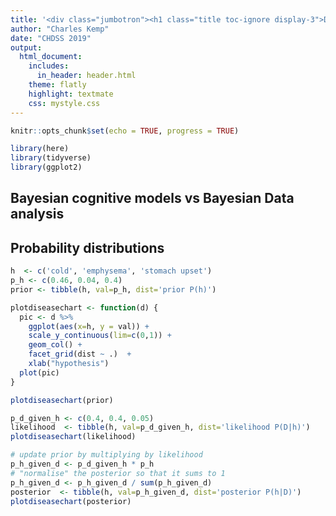 ```yaml
---
title: '<div class="jumbotron"><h1 class="title toc-ignore display-3">Day 4: Probabilistic models</h1></div>'
author: "Charles Kemp"
date: "CHDSS 2019"
output:
  html_document:
    includes:
      in_header: header.html
    theme: flatly
    highlight: textmate
    css: mystyle.css
---
```


```r
knitr::opts_chunk$set(echo = TRUE, progress = TRUE)
```

```r
library(here)
library(tidyverse)
library(ggplot2)
```

## Bayesian cognitive models vs Bayesian Data analysis

## Probability distributions


```r
h  <- c('cold', 'emphysema', 'stomach upset')
p_h <- c(0.46, 0.04, 0.4)
prior <- tibble(h, val=p_h, dist='prior P(h)')

plotdiseasechart <- function(d) {
  pic <- d %>%
    ggplot(aes(x=h, y = val)) +
    scale_y_continuous(lim=c(0,1)) +
    geom_col() +
    facet_grid(dist ~ .)  +
    xlab("hypothesis")
  plot(pic)
}

plotdiseasechart(prior)
```


```r
p_d_given_h <- c(0.4, 0.4, 0.05)
likelihood  <- tibble(h, val=p_d_given_h, dist='likelihood P(D|h)')
plotdiseasechart(likelihood)
```


```r
# update prior by multiplying by likelihood
p_h_given_d <- p_d_given_h * p_h
# "normalise" the posterior so that it sums to 1
p_h_given_d <- p_h_given_d / sum(p_h_given_d)
posterior  <- tibble(h, val=p_h_given_d, dist='posterior P(h|D)')
plotdiseasechart(posterior)
```


